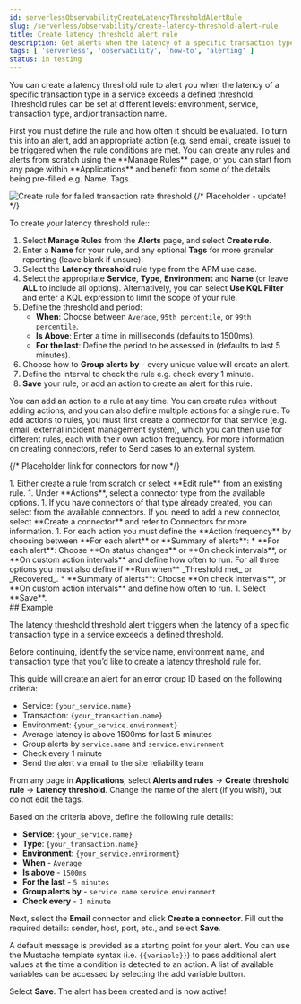 ```yaml
---
id: serverlessObservabilityCreateLatencyThresholdAlertRule
slug: /serverless/observability/create-latency-threshold-alert-rule
title: Create latency threshold alert rule
description: Get alerts when the latency of a specific transaction type in a service exceeds a defined threshold.
tags: [ 'serverless', 'observability', 'how-to', 'alerting' ]
status: in testing
---
```





<Testing />

You can create a latency threshold rule to alert you when the latency of a specific transaction type in a service exceeds a defined threshold. Threshold rules can be set at different levels: environment, service, transaction type, and/or transaction name.   

<DocAccordion buttonContent="About rules and alerts">
    First you must define the rule and how often it should be evaluated. To turn this into an alert, add an appropriate action (e.g. send email, create issue) to be triggered when the rule conditions are met. You can create any rules and alerts from scratch using the **Manage Rules** page, or you can start from any page within **Applications** and benefit from some of the details being pre-filled e.g. Name, Tags. 
</DocAccordion>

![Create rule for failed transaction rate threshold](../images/apm-alert.png)
{/* Placeholder - update! */}

<div id="create-latency-threshold-rule"></div>

To create your latency threshold rule::

1. Select **Manage Rules** from the **Alerts** page, and select **Create rule**.
1. Enter a **Name** for your rule, and any optional **Tags** for more granular reporting (leave blank if unsure).
1. Select the **Latency threshold** rule type from the APM use case.
1. Select the appropriate **Service**, **Type**, **Environment** and **Name** (or leave **ALL** to include all options). Alternatively, you can select **Use KQL Filter** and enter a KQL expression to limit the scope of your rule.
1. Define the threshold and period:
    * **When**: Choose between `Average`, `95th percentile`, or `99th percentile`.
    * **Is Above**: Enter a time in milliseconds (defaults to 1500ms).
    * **For the last**: Define the period to be assessed in  (defaults to last 5 minutes).
1. Choose how to **Group alerts by** - every unique value will create an alert.
1. Define the interval to check the rule e.g. check every 1 minute.
1. **Save** your rule, or add an action to create an alert for this rule.

<DocCallOut title="Tip">
    You can add an action to a rule at any time. You can create rules without adding actions, and you can also define multiple actions for a single rule. To add actions to rules, you must first create a connector for that service (e.g. email, external incident management system), which you can then use for different rules, each with their own action frequency. For more information on creating connectors, refer to <DocLink id="serverlessObservabilitySendCasesToAnExternalSystem">Send cases to an external system</DocLink>.
</DocCallOut>

{/* Placeholder link for connectors for now  */}

<DocAccordion buttonContent="To create an alert by adding an action to a rule:" initialIsOpen>
1. Either create a rule from scratch or select **Edit rule** from an existing rule.
1. Under **Actions**, select a connector type from the available options.
1. If you have connectors of that type already created, you can select from the available connectors. If you need to add a new connector, select **Create a connector** and refer to <DocLink id="serverlessObservabilitySendCasesToAnExternalSystem">Connectors</DocLink> for more information.
1. For each action you must define the **Action frequency** by choosing between **For each alert** or **Summary of alerts**:
    * **For each alert**: Choose **On status changes** or **On check intervals**, or **On custom action intervals** and define how often to run. For all three options you must also define if **Run when** _Threshold met_ or _Recovered_.
    * **Summary of alerts**: Choose **On check intervals**, or **On custom action intervals** and define how often to run.
1. Select **Save**.    
</DocAccordion>

<div id="create-failed-transaction-rate-threshold-example"></div>
## Example

The latency threshold threshold alert triggers when the latency of a specific transaction type in a service exceeds a defined threshold. 

Before continuing, identify the service name, environment name, and transaction type that you’d like to create a latency threshold rule for. 

This guide will create an alert for an error group ID based on the following criteria:

* Service: `{your_service.name}`
* Transaction: `{your_transaction.name}`
* Environment: `{your_service.environment}`
* Average latency is above 1500ms for last 5 minutes
* Group alerts by `service.name` and `service.environment`
* Check every 1 minute
* Send the alert via email to the site reliability team

From any page in **Applications**, select **Alerts and rules** -> **Create threshold rule** -> **Latency threshold**. Change the name of the alert (if you wish), but do not edit the tags.

Based on the criteria above, define the following rule details:

* **Service**: `{your_service.name}`
* **Type**: `{your_transaction.name}`
* **Environment**: `{your_service.environment}`
* **When** - `Average`
* **Is above** - `1500ms`
* **For the last** - `5 minutes`
* **Group alerts by** - `service.name` `service.environment`
* **Check every** - `1 minute`

Next, select the **Email** connector and click **Create a connector**. Fill out the required details: sender, host, port, etc., and select **Save**.

A default message is provided as a starting point for your alert. You can use the Mustache template syntax (i.e. `{{variable}}`) to pass additional alert values at the time a condition is detected to an action. A list of available variables can be accessed by selecting the add variable button.

Select **Save**. The alert has been created and is now active!

<Feedback slug="/serverless/observability/create-latency-threshold-alert-rule" filepath="docs/alerting/create-latency-threshold-alert-rule.mdx" />

